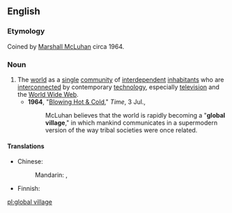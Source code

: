 ==English==

===Etymology===
Coined by [[w:Marshall_McLuhan|Marshall McLuhan]] circa 1964.

===Noun===
{{en-noun|sg=[[global]] [[village]]|-}}

# The [[world]] as a [[single]] [[community]] of [[interdependent]] [[inhabitant]]s who are [[interconnect]]ed by contemporary [[technology]], especially [[television]] and the [[World Wide Web]].
#*'''1964''', "[http://www.time.com/time/magazine/article/0,9171,873953,00.html Blowing Hot & Cold]," ''Time'', 3 Jul.,
#*:McLuhan believes that the world is rapidly becoming a "'''global village'''," in which mankind communicates in a supermodern version of the way tribal societies were once related.

====Translations====
{{trans-top|world as single community}}
* Chinese:
*: Mandarin: {{t-|cmn|地球村|tr=dìqiúcūn|sc=Hani}}, {{t-|cmn|世界村|tr=shìjiècūn|sc=Hani}}
{{trans-mid}}
* Finnish: {{t|fi|maailmankylä}}
{{trans-bottom}}

[[pl:global village]]